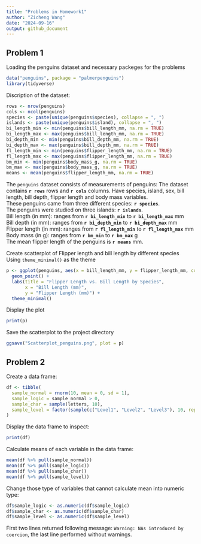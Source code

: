 ```yaml
---
title: "Problems in Homework1"
author: "Zicheng Wang"
date: "2024-09-16"
output: github_document
---
```


## Problem 1

Loading the penguins dataset and necessary packeges for the problems
```r
data("penguins", package = "palmerpenguins")
library(tidyverse)
```

Discription of the dataset:  
```r
rows <- nrow(penguins)
cols <- ncol(penguins)
species <- paste(unique(penguins$species), collapse = ", ")
islands <- paste(unique(penguins$island), collapse = ", ")
bi_length_min <- min(penguins$bill_length_mm, na.rm = TRUE)
bi_length_max <- max(penguins$bill_length_mm, na.rm = TRUE)
bi_depth_min <- min(penguins$bill_depth_mm, na.rm = TRUE)
bi_depth_max <- max(penguins$bill_depth_mm, na.rm = TRUE)
fl_length_min <- min(penguins$flipper_length_mm, na.rm = TRUE)
fl_length_max <- max(penguins$flipper_length_mm, na.rm = TRUE)
bm_min <- min(penguins$body_mass_g, na.rm = TRUE)
bm_max <- max(penguins$body_mass_g, na.rm = TRUE)
means <- mean(penguins$flipper_length_mm, na.rm = TRUE)
```

The `penguins` dataset consists of measurements of penguins:
The dataset contains **`r rows`** rows and **`r cols`** columns. Have species, island, sex, bill length, bill depth, flipper length and body mass variables.  
These penguins came from three different species: **`r species`**.  
The penguins were studied on three islands: **`r islands`**.  
Bill length (in mm): ranges from **`r bi_length_min`** to **`r bi_length_max`** mm  
Bill depth (in mm): ranges from **`r bi_depth_min`** to **`r bi_depth_max`** mm  
Flipper length (in mm): ranges from **`r fl_length_min`** to **`r fl_length_max`** mm  
Body mass (in g): ranges from **`r bm_min`** to **`r bm_max`** g  
The mean flipper length of the penguins is **`r means`** mm.


Create scatterplot of Flipper length and bill length by different species
Using `theme_minimal()` as the theme
```r
p <- ggplot(penguins, aes(x = bill_length_mm, y = flipper_length_mm, color = species)) +
  geom_point() +
  labs(title = "Flipper Length vs. Bill Length by Species", 
       x = "Bill Length (mm)", 
       y = "Flipper Length (mm)") +
  theme_minimal()
```

Display the plot
```r
print(p)
```

Save the scatterplot to the project directory
```r
ggsave("Scatterplot_penguins.png", plot = p)
```

## Problem 2

Create a data frame:
```r
df <- tibble(
  sample_normal = rnorm(10, mean = 0, sd = 1),
  sample_logic = sample_normal > 0,
  sample_char = sample(letters, 10),
  sample_level = factor(sample(c("Level1", "Level2", "Level3"), 10, replace = TRUE))
)
```

Display the data frame to inspect:  
```r
print(df)
```

Calculate means of each variable in the data frame:  
```r
mean(df %>% pull(sample_normal))
mean(df %>% pull(sample_logic))
mean(df %>% pull(sample_char))
mean(df %>% pull(sample_level))
```

Change those type of variables that cannot calculate mean into numeric type:  
```r
df$sample_logic <- as.numeric(df$sample_logic)
df$sample_char <- as.numeric(df$sample_char)
df$sample_level <- as.numeric(df$sample_level)
```
First two lines returned following message: `Warning: NAs introduced by coercion`, the last line performed without warnings.
